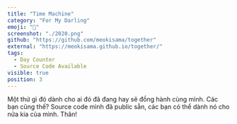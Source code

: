```yaml
---
title: "Time Machine"
category: "For My Darling"
emoji: "🧰"
screenshot: "./2020.png"
github: "https://github.com/meokisama/together"
external: "https://meokisama.github.io/together/"
tags:
  - Day Counter
  - Source Code Available
visible: true
position: 3
---
```


Một thứ gì đó dành cho ai đó đã đang hay sẽ đồng hành cùng mình. Các bạn cũng thế? Source code mình đã public sẵn, các bạn có thể dành nó cho nửa kia của mình. Thân!
